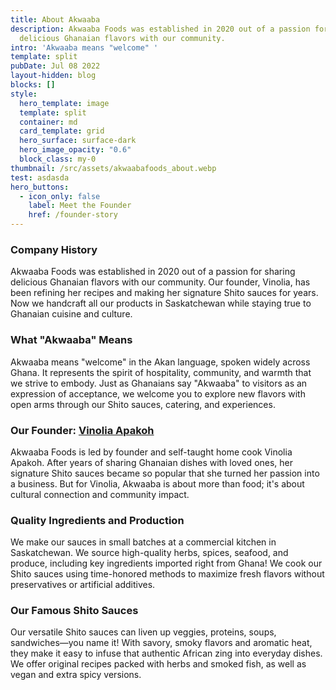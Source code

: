 ```yaml
---
title: About Akwaaba
description: Akwaaba Foods was established in 2020 out of a passion for sharing
  delicious Ghanaian flavors with our community.
intro: 'Akwaaba means "welcome" '
template: split
pubDate: Jul 08 2022
layout-hidden: blog
blocks: []
style:
  hero_template: image
  template: split
  container: md
  card_template: grid
  hero_surface: surface-dark
  hero_image_opacity: "0.6"
  block_class: my-0
thumbnail: /src/assets/akwaabafoods_about.webp
test: asdasda
hero_buttons:
  - icon_only: false
    label: Meet the Founder
    href: /founder-story
---
```

### Company History

Akwaaba Foods was established in 2020 out of a passion for sharing delicious Ghanaian flavors with our community. Our founder, Vinolia, has been refining her recipes and making her signature Shito sauces for years. Now we handcraft all our products in Saskatchewan while staying true to Ghanaian cuisine and culture.

### What "Akwaaba" Means 

Akwaaba means "welcome" in the Akan language, spoken widely across Ghana. It represents the spirit of hospitality, community, and warmth that we strive to embody. Just as Ghanaians say "Akwaaba" to visitors as an expression of acceptance, we welcome you to explore new flavors with open arms through our Shito sauces, catering, and experiences.

### Our Founder: [Vinolia Apakoh](/founder-story)

Akwaaba Foods is led by founder and self-taught home cook Vinolia Apakoh. After years of sharing Ghanaian dishes with loved ones, her signature Shito sauces became so popular that she turned her passion into a business. But for Vinolia, Akwaaba is about more than food; it's about cultural connection and community impact.

### Quality Ingredients and Production

We make our sauces in small batches at a commercial kitchen in Saskatchewan. We source high-quality herbs, spices, seafood, and produce, including key ingredients imported right from Ghana! We cook our Shito sauces using time-honored methods to maximize fresh flavors without preservatives or artificial additives.

### Our Famous Shito Sauces

Our versatile Shito sauces can liven up veggies, proteins, soups, sandwiches—you name it! With savory, smoky flavors and aromatic heat, they make it easy to infuse that authentic African zing into everyday dishes. We offer original recipes packed with herbs and smoked fish, as well as vegan and extra spicy versions.
